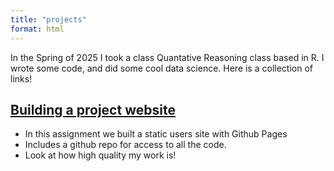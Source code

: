 ```yaml
---
title: "projects"
format: html
---
```


In the Spring of 2025 I took a class Quantative Reasoning class based in R. I wrote some code, and did some cool data science. Here is a collection of links! 

## [Building a project website]()

- In this assignment we built a static users site with Github Pages 
- Includes a github repo for access to all the code.
- Look at how high quality my work is!